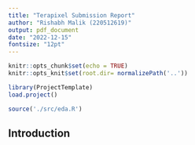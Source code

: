 ```yaml
---
title: "Terapixel Submission Report"
author: "Rishabh Malik (220512619)"
output: pdf_document
date: "2022-12-15"
fontsize: "12pt"
---
```


```r
knitr::opts_chunk$set(echo = TRUE)
knitr::opts_knit$set(root.dir= normalizePath('..'))
```

```r
library(ProjectTemplate)
load.project()
```

```r
source('./src/eda.R')
```

## Introduction
